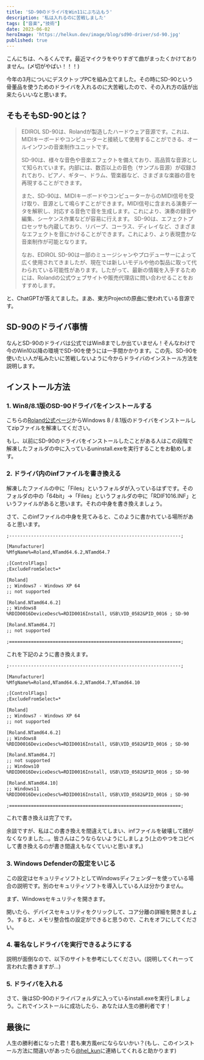 ```yaml
---
title: 'SD-90のドライバをWin11にぶち込もう'
description: '私は入れるのに苦戦しました'
tags: ["音楽","技術"]
date: 2023-06-02
heroImage: 'https://helkun.dev/image/blog/sd90-driver/sd-90.jpg'
published: true
---
```


こんにちは、へるくんです。最近マイクラをやりすぎて曲がまったくかけておりません。(〆切がやばい！！！)

今年の3月についにデスクトップPCを組み立てました。その時にSD-90という骨董品を使うためのドライバを入れるのに大苦戦したので、その入れ方の話が出来たらいいなと思います。

## そもそもSD-90とは？
> EDIROL SD-90は、Rolandが製造したハードウェア音源です。これは、MIDIキーボードやコンピューターと接続して使用することができる、オールインワンの音楽制作ユニットです。
> 
> SD-90は、様々な音色や音楽エフェクトを備えており、高品質な音源として知られています。内部には、数百以上の音色（サンプル音源）が収録されており、ピアノ、ギター、ドラム、管楽器など、さまざまな楽器の音を再現することができます。 
> 
> また、SD-90は、MIDIキーボードやコンピューターからのMIDI信号を受け取り、音源として鳴らすことができます。MIDI信号に含まれる演奏データを解釈し、対応する音色で音を生成します。これにより、演奏の録音や編集、シーケンス作業などが容易に行えます。 SD-90は、エフェクトプロセッサも内蔵しており、リバーブ、コーラス、ディレイなど、さまざまなエフェクトを音にかけることができます。これにより、より表現豊かな音楽制作が可能となります。
> 
> なお、EDIROL SD-90は一部のミュージシャンやプロデューサーによって広く使用されてきましたが、現在では新しいモデルや他の製品に取って代わられている可能性があります。したがって、最新の情報を入手するためには、Rolandの公式ウェブサイトや販売代理店に問い合わせることをおすすめします。

と、ChatGPTが答えてました。まあ、東方Projectの原曲に使われている音源です。

## SD-90のドライバ事情
なんとSD-90のドライバは公式ではWin8までしか出ていません！そんなわけで今のWin10以降の環境でSD-90を使うには一手間かかります。この先、SD-90を使いたい人が私みたいに苦戦しないように今からドライバのインストール方法を説明します。

## インストール方法
### 1. Win8/8.1版のSD-90ドライバをインストールする
こちらの[Roland公式ページ](http://static.roland.com/support_archive/jp/SD-90_62482892_readme_jp.html?_gl=1*for997*_gcl_au*MzQxNTMwMzQxLjE2ODU1MzM0Njk.*_ga*NjY2NTY3Mjc4LjE2ODU1MzM0Njk.*_ga_CF0D38ZPLC*MTY4NTYwOTgwNy4zLjAuMTY4NTYwOTgwNy42MC4wLjA.&_ga=2.15491890.504392551.1685533469-666567278.1685533469)からWindows 8 / 8.1版のドライバをインストールしてzipファイルを解凍してください。

もし、以前にSD-90のドライバをインストールしたことがある人はこの段階で解凍したフォルダの中に入っているuninstall.exeを実行することをお勧めします。

### 2. ドライバ内のinfファイルを書き換える
解凍したファイルの中に「Files」というフォルダが入っているはずです。そのフォルダの中の「64bit」->「Files」というフォルダの中に「RDIF1016.INF」というファイルがあると思います。それの中身を書き換えましょう。

<ImgCard title="こんな警告も無視して開きます" url="https://helkun.dev/image/blog/sd90-driver/warning.png" alt="警告画面" />

さて、このinfファイルの中身を見てみると、このように書かれている場所があると思います。
```txt title="RDIF1016.INF"
;---------------------------------------------------------------;

[Manufacturer]
%MfgName%=Roland,NTamd64.6.2,NTamd64.7

;[ControlFlags]
;ExcludeFromSelect=*

[Roland]
;; Windows7 - Windows XP 64
;; not supported

[Roland.NTamd64.6.2]
;; Windows8
%RDID0016DeviceDesc%=RDID0016Install, USB\VID_0582&PID_0016 ; SD-90

[Roland.NTamd64.7]
;; not supported

;===============================================================;
```

これを下記のように書き換えます。
```txt title="RDIF1016.INF" del={18} ins={19-24}
;---------------------------------------------------------------;

[Manufacturer]
%MfgName%=Roland,NTamd64.6.2,NTamd64.7,NTamd64.10

;[ControlFlags]
;ExcludeFromSelect=*

[Roland]
;; Windows7 - Windows XP 64
;; not supported

[Roland.NTamd64.6.2]
;; Windows8
%RDID0016DeviceDesc%=RDID0016Install, USB\VID_0582&PID_0016 ; SD-90

[Roland.NTamd64.7]
;; not supported
;; Windows10
%RDID0016DeviceDesc%=RDID0016Install, USB\VID_0582&PID_0016 ; SD-90

[Roland.NTamd64.10]
;; Windows11
%RDID0016DeviceDesc%=RDID0016Install, USB\VID_0582&PID_0016 ; SD-90

;===============================================================;
```

これで書き換えは完了です。

余談ですが、私はこの書き換えを間違えてしまい、infファイルを破壊して顔がなくなりました...。皆さんはこうならないようにしましょう(上のやつをコピペして書き換えるのが書き間違えもなくていいと思います。)

### 3. Windows Defenderの設定をいじる
この設定はセキュリティソフトとしてWindowsディフェンダーを使っている場合の説明です。別のセキュリティソフトを導入している人は分かりません。

まず、Windowsセキュリティを開きます。

<ImgCard title="タスクバーから開くこともできます" url="https://helkun.dev/image/blog/sd90-driver/taskbar.png" alt="タスクバーの画像" />

開いたら、デバイスセキュリティをクリックして、コア分離の詳細を開きましょう。すると、メモリ整合性の設定ができると思うので、これをオフにしてください。

<ImgCard title="このようになればオッケー" url="https://helkun.dev/image/blog/sd90-driver/coa-divide.png" alt="メモリ整合性の設定画面" />

### 4. 署名なしドライバを実行できるようにする
説明が面倒なので、以下のサイトを参考にしてください。(説明してくれーって言われた書きますが...)

<UrlCard url="https://freesoft.tvbok.com/win10/testmode.html#a03" />

### 5. ドライバを入れる
さて、後はSD-90のドライバフォルダに入っているinstall.exeを実行しましょう。これでインストールに成功したら、あなたは人生の勝利者です！

## 最後に
人生の勝利者になった君！君も東方風erにならないかい？(もし、このインストール方法に間違いがあったら[@hel_kun](https://twitter.com/hel_kun)に連絡してくれると助かります)